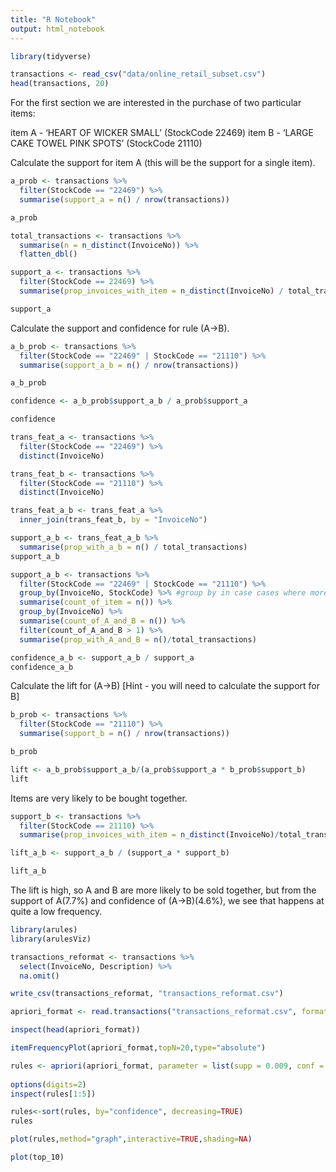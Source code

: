 ```yaml
---
title: "R Notebook"
output: html_notebook
---
```


```r
library(tidyverse)
```

```r
transactions <- read_csv("data/online_retail_subset.csv")
head(transactions, 20)
```

For the first section we are interested in the purchase of two particular items:

item A - ‘HEART OF WICKER SMALL’ (StockCode 22469)
item B - ‘LARGE CAKE TOWEL PINK SPOTS’ (StockCode 21110)

Calculate the support for item A (this will be the support for a single item).
```r
a_prob <- transactions %>% 
  filter(StockCode == "22469") %>% 
  summarise(support_a = n() / nrow(transactions))

a_prob
```
```r
total_transactions <- transactions %>%
  summarise(n = n_distinct(InvoiceNo)) %>%
  flatten_dbl()

support_a <- transactions %>%
  filter(StockCode == 22469) %>%
  summarise(prop_invoices_with_item = n_distinct(InvoiceNo) / total_transactions)

support_a
```


Calculate the support and confidence for rule (A→B).
```r
a_b_prob <- transactions %>% 
  filter(StockCode == "22469" | StockCode == "21110") %>% 
  summarise(support_a_b = n() / nrow(transactions))

a_b_prob

confidence <- a_b_prob$support_a_b / a_prob$support_a

confidence
```
```r
trans_feat_a <- transactions %>%
  filter(StockCode == "22469") %>%
  distinct(InvoiceNo)

trans_feat_b <- transactions %>%
  filter(StockCode == "21110") %>%
  distinct(InvoiceNo)

trans_feat_a_b <- trans_feat_a %>%
  inner_join(trans_feat_b, by = "InvoiceNo")

support_a_b <- trans_feat_a_b %>%
  summarise(prop_with_a_b = n() / total_transactions)
support_a_b
```
```r
support_a_b <- transactions %>%
  filter(StockCode == "22469" | StockCode == "21110") %>%
  group_by(InvoiceNo, StockCode) %>% #group by in case cases where more than one stock in a purchase
  summarise(count_of_item = n()) %>% 
  group_by(InvoiceNo) %>%
  summarise(count_of_A_and_B = n()) %>%
  filter(count_of_A_and_B > 1) %>%
  summarise(prop_with_A_and_B = n()/total_transactions)
```

```r
confidence_a_b <- support_a_b / support_a
confidence_a_b
```
Calculate the lift for (A→B)
 [Hint - you will need to calculate the support for B]
```r
b_prob <- transactions %>% 
  filter(StockCode == "21110") %>% 
  summarise(support_b = n() / nrow(transactions))

b_prob

lift <- a_b_prob$support_a_b/(a_prob$support_a * b_prob$support_b)
lift
```
Items are very likely to be bought together.
```r
support_b <- transactions %>%
  filter(StockCode == 21110) %>%
  summarise(prop_invoices_with_item = n_distinct(InvoiceNo)/total_transactions)

lift_a_b <- support_a_b / (support_a * support_b)

lift_a_b
```
The lift is high, so A and B are more likely to be sold together, but from the support of A(7.7%) and confidence of (A→B)(4.6%), we see that happens at quite a low frequency.

```r
library(arules)
library(arulesViz)
```

```r
transactions_reformat <- transactions %>%
  select(InvoiceNo, Description) %>%
  na.omit()

write_csv(transactions_reformat, "transactions_reformat.csv")

apriori_format <- read.transactions("transactions_reformat.csv", format = "single", sep = ",", header = TRUE, cols = c("InvoiceNo", "Description"))
```
```r
inspect(head(apriori_format))
```
```r
itemFrequencyPlot(apriori_format,topN=20,type="absolute")
```
```r
rules <- apriori(apriori_format, parameter = list(supp = 0.009, conf = 0.8))
 
options(digits=2)
inspect(rules[1:5])
```

```r
rules<-sort(rules, by="confidence", decreasing=TRUE)
rules
```
```r
plot(rules,method="graph",interactive=TRUE,shading=NA)
```
```r
plot(top_10)
```



